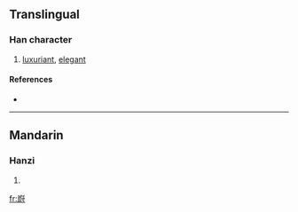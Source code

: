 ==Translingual==

===Han character===
{{Han char|rn=46|rad=山|as=11|sn=14|four=|canj=山尸火戈 (USFI)}}

# [[luxuriant]], [[elegant]]

====References====
* {{Han ref|kx=0319.111|hdz=10795.130|uh=5D8E|ud=23950}}

----

==Mandarin==

===Hanzi===
{{cmn-hanzi|pin=[[yù]] ([[yu4]])|wg=yü<sup>4</sup>}}

# {{defn|Mandarin}}

[[fr:嶎]]